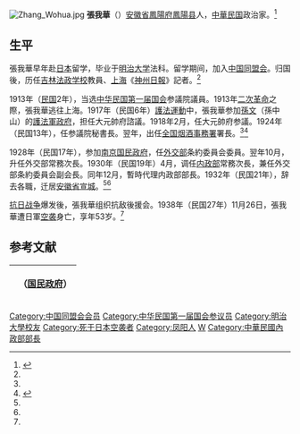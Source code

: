 [[File:Zhang_Wohua.jpg|thumb]]
'''張我華'''（{{bd|1886年||1938年|11月26日}}）[[安徽省|安徽省]][[鳳陽府|鳳陽府]][[鳳陽县|鳳陽县]]人，[[中華民国|中華民国]]政治家。<ref name=xu>{{Cite book|author = 徐友春主編|title = 民国人物大辞典 増訂版|year = 2007|publisher = 河北人民出版社|isbn = 978-7-202-03014-1}}</ref>

==生平==
張我華早年赴[[日本|日本]]留学，毕业于[[明治大学|明治大学]]法科。留学期间，加入[[中国同盟会|中国同盟会]]。归国後，历任[[吉林法政学校|吉林法政学校]]教員、[[上海市|上海]]《[[神州日報|神州日報]]》記者。<ref name=xu/>

1913年（[[民国紀元|民国]]2年），当选[[民元国会|中华民国第一届国会]]参議院議員。1913年[[二次革命|二次革命]]之際，張我華逃往上海。1917年（民国6年）[[護法運動|護法運動]]中，張我華参加[[孫文|孫文]]（孫中山）的[[護法軍政府|護法軍政府]]，担任大元帥府諮議。1918年2月，任大元帥府参議。1924年（民国13年），任参議院秘書長。翌年，出任[[全国烟酒事務署|全国烟酒事務署]]署長。<ref name=xu/><ref name=liu>{{Cite book|author = 劉寿林等編|title = 民国職官年表|year = 1995|publisher = [[中華書局|中華書局]]|isbn = 7-101-01320-1}}</ref>

1928年（民国17年），参加[[南京国民政府|南京国民政府]]，任[[中華民国外交部|外交部]]条約委員会委員。翌年10月，升任外交部常務次長。1930年（民国19年）4月，调任[[中華民国内政部|内政部]]常務次長，兼任外交部条約委員会副会長。同年12月，暫時代理内政部部長。1932年（民国21年），辞去各職，迁居[[安徽省_(中華民国)|安徽省]][[宣城市|宣城]]。<ref name=xu/><ref name=liu/>

[[抗日战争|抗日战争]]爆发後，張我華组织抗敌後援会。1938年（民国27年）11月26日，張我華遭日軍[[空袭|空袭]]身亡，享年53岁。<ref name=xu/>

== 参考文献 ==
{{reflist}}

{{Commonscat|Zhang Wohua}}
{| class="wikitable" style="margin:0 auto"
|- 
!　{{CHN1928}}（[[国民政府|国民政府]]）
{{先代次代|[[中華民国内政部|内政部長]]（代理）|<small>1930年12月</small>|[[劉尚清|劉尚清]]|[[李文範|李文範]]}}
|}
{{中華民國內政部部長}}

{{DEFAULTSORT:Zhang张}}
[[Category:中国同盟会会员|Category:中国同盟会会员]]
[[Category:中华民国第一届国会参议员|Category:中华民国第一届国会参议员]]
[[Category:明治大學校友|Category:明治大學校友]]
[[Category:死于日本空袭者|Category:死于日本空袭者]]
[[Category:凤阳人|Category:凤阳人]]
[[Category:张姓|W]]
[[Category:中華民國內政部部長|Category:中華民國內政部部長]]